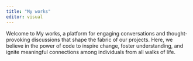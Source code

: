 ```yaml
---
title: "My works"
editor: visual
---
```


Welcome to My works, a platform for engaging conversations and thought-provoking discussions that shape the fabric of our projects. Here, we believe in the power of code to inspire change, foster understanding, and ignite meaningful connections among individuals from all walks of life.
